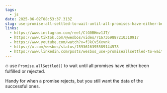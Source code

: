 ```yaml
---
tags:
  - js
date: 2025-06-02T08:53:37.313Z
slug: use-promise-all-settled-to-wait-until-all-promises-have-either-been-fulfilled-or-rejected
links:
  - https://www.instagram.com/reel/ClG0BHmv1JT/
  - https://www.tiktok.com/@wesbos/video/7167369887210310917
  - https://www.youtube.com/watch?v=fJkCv5Xxvnk
  - https://x.com/wesbos/status/1593616395589144578
  - https://www.linkedin.com/posts/wesbos_use-promiseallsettled-to-wait-until-activity-6999384234809339904-Xh2d
---
```


🔥 use `Promise.allSettled()` to wait until all promises have either been fulfilled or rejected. 

Handy for when a promise rejects, but you still want the data of the successful ones.
